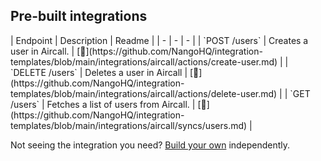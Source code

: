 
## Pre-built integrations

<AccordionGroup>


<Accordion title="Users">
| Endpoint | Description | Readme |
| - | - | - |
| `POST /users` | Creates a user in Aircall. | [🔗](https://github.com/NangoHQ/integration-templates/blob/main/integrations/aircall/actions/create-user.md) |
| `DELETE /users` | Deletes a user in Aircall | [🔗](https://github.com/NangoHQ/integration-templates/blob/main/integrations/aircall/actions/delete-user.md) |
| `GET /users` | Fetches a list of users from Aircall. | [🔗](https://github.com/NangoHQ/integration-templates/blob/main/integrations/aircall/syncs/users.md) |
</Accordion>

</AccordionGroup>

<Tip>Not seeing the integration you need? [Build your own](https://nango.dev/docs/guides/platform/functions) independently.</Tip>
